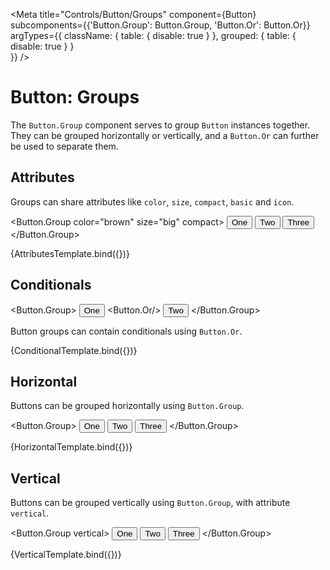 

<Meta 
  title="Controls/Button/Groups" 
  component={Button}
  subcomponents={{'Button.Group': Button.Group,  'Button.Or': Button.Or}}
  argTypes={{
    className: { table: { disable: true } },
    grouped: { table: { disable: true } }    
  }}
/>


# Button: Groups

The `Button.Group` component serves to group `Button` instances together. They
can be grouped horizontally or vertically, and a `Button.Or` can further be used
to separate them.

<ArgsTable of={Button}/>

## Attributes

Groups can share attributes like `color`, `size`, `compact`, `basic` and `icon`.

  <Button.Group color="brown" size="big" compact>
    <Button>One</Button> 
    <Button>Two</Button> 
    <Button>Three</Button> 
  </Button.Group>
  <Divider hidden/>
  <Button.Group basic>
    <Button>One</Button> 
    <Button>Two</Button> 
    <Button>Three</Button> 
  </Button.Group>
  <Divider hidden/>
  <Button.Group basic vertical color="brown">
    <Button>One</Button> 
    <Button>Two</Button> 
    <Button>Three</Button> 
  </Button.Group>
</div>

<Canvas>
  <Story
    name="Attributes"
    args={{ }}>
    {AttributesTemplate.bind({})}
  </Story>
</Canvas>

## Conditionals

  <Button.Group>
    <Button>One</Button> 
    <Button.Or/>
    <Button positive>Two</Button> 
  </Button.Group>
  <Divider hidden/>
  <Button.Group>
    <Button>One</Button> 
    <Button.Or/>
    <Button>Two</Button> 
    <Button.Or/>
    <Button>Three</Button> 
  </Button.Group>            
</div>

Button groups can contain conditionals using `Button.Or`.

<Canvas>
  <Story
    name="Conditionals"
    args={{ }}>
    {ConditionalTemplate.bind({})}
  </Story>
</Canvas>

## Horizontal

Buttons can be grouped horizontally using `Button.Group`.

  <Button.Group>
    <Button>One</Button> 
    <Button>Two</Button> 
    <Button>Three</Button> 
  </Button.Group>
  <Divider hidden/>
  <Button.Group basic icon>
    <Button><Icon name="code"/></Button> 
    <Button><Icon name="exchange"/></Button> 
    <Button><Icon name="circle"/></Button> 
  </Button.Group>              
</div>

<Canvas>
  <Story
    name="Horizontal"
    args={{ }}>
    {HorizontalTemplate.bind({})}
  </Story>
</Canvas>

## Vertical 

Buttons can be grouped vertically using `Button.Group`, with attribute `vertical`.

  <Button.Group vertical>
    <Button>One</Button> 
    <Button>Two</Button> 
    <Button>Three</Button> 
  </Button.Group>         
</div>

<Canvas>
  <Story
    name="Vertical"
    args={{ }}>
    {VerticalTemplate.bind({})}
  </Story>
</Canvas>